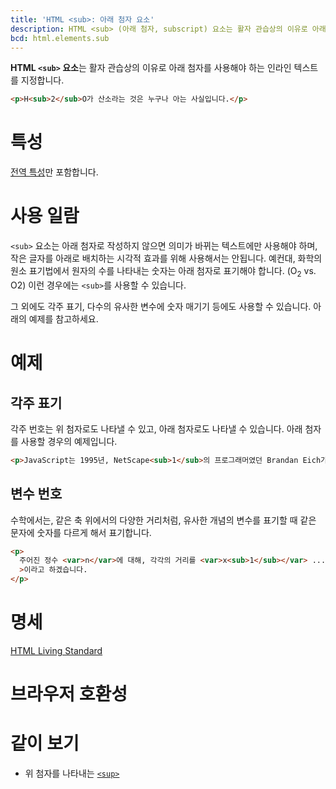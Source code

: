 ```yaml
---
title: 'HTML <sub>: 아래 첨자 요소'
description: HTML <sub> (아래 첨자, subscript) 요소는 활자 관습상의 이유로 아래 첨자를 사용해야 하는 인라인 텍스트를 지정합니다.
bcd: html.elements.sub
---
```


**HTML `<sub>` 요소**는 활자 관습상의 이유로 아래 첨자를 사용해야 하는 인라인 텍스트를 지정합니다.

```html hidden name=demo
<p>H<sub>2</sub>O가 산소라는 것은 누구나 아는 사실입니다.</p>
```

<LiveExample height={80} lang="html" name="demo" />

# 특성

[전역 특성](/docs/Web/HTML/Global_attributes)만 포함합니다.

# 사용 일람

`<sub>` 요소는 아래 첨자로 작성하지 않으면 의미가 바뀌는 텍스트에만 사용해야 하며, 작은 글자를 아래로 배치하는 시각적 효과를 위해 사용해서는 안됩니다. 예컨대, 화학의 원소 표기법에서 원자의 수를 나타내는 숫자는 아래 첨자로 표기해야 합니다. (O<sub>2</sub> vs. O2) 이런 경우에는 `<sub>`를 사용할 수 있습니다.

그 외에도 각주 표기, 다수의 유사한 변수에 숫자 매기기 등에도 사용할 수 있습니다. 아래의 예제를 참고하세요.

# 예제

## 각주 표기

각주 번호는 위 첨자로도 나타낼 수 있고, 아래 첨자로도 나타낼 수 있습니다. 아래 첨자를 사용할 경우의 예제입니다.

```html hidden name=footnote
<p>JavaScript는 1995년, NetScape<sub>1</sub>의 프로그래머였던 Brandan Eich가 창시한 스크립팅 언어<sub>2</sub>입니다.</p>
```

<LiveExample name="footnote" height={80} />

## 변수 번호

수학에서는, 같은 축 위에서의 다양한 거리처럼, 유사한 개념의 변수를 표기할 때 같은 문자에 숫자를 다르게 해서 표기합니다.

```html hidden name=math
<p>
  주어진 정수 <var>n</var>에 대해, 각각의 거리를 <var>x<sub>1</sub></var> ... <var>x<sub>n</sub></var
  >이라고 하겠습니다.
</p>
```

<LiveExample name="math" height={80} />

# 명세

[HTML Living Standard](https://html.spec.whatwg.org/multipage/text-level-semantics.html#the-sub-and-sup-elements)

# 브라우저 호환성

<BrowserCompat data={props.bcd} />

# 같이 보기

- 위 첨자를 나타내는 [`<sup>`](./sup)
